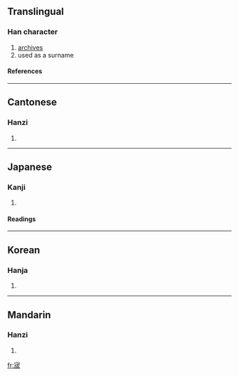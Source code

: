 ==Translingual==
===Han character===
{{Han char|rn=40|rad=宀|as=07|sn=10|four=3025<sub>3</sub>|canj=十戈竹尸 (JIHS)}}
# [[archives]]
# used as a surname
====References====
{{Han ref|kx=0285.110|dkj=07151|dj=0564.110|hdz=20925.020|uh=5BAC|ud=23468|bh=D168|bd=53608}}
----
==Cantonese==
===Hanzi===
{{yue-hanzi|jyut=|y=sing4}}
# {{defn|Cantonese}}
----
==Japanese==
===Kanji===
{{ja-kanji|grade=|rs=宀07}}
# {{defn|Japanese}} 
====Readings====
{{ja-readings|on=[[せい]] (sei), [[じょう]] (jō)|kun=[[くら]] (kura)}}
----
==Korean==
===Hanja===
{{ko-hanja|hangeul=성|rv=seong|mr=sŏng}}
# {{defn|Korean}}
----
==Mandarin==
===Hanzi===
{{cmn-hanzi|pin=[[chéng]] (cheng2)|wg=ch'eng<sup>2</sup>}}
# {{defn|Mandarin}}

[[fr:宬]]